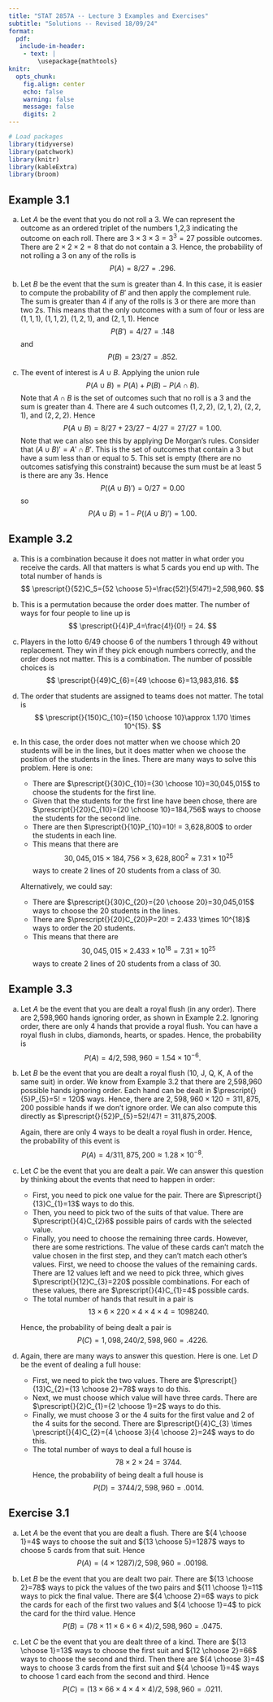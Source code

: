 ```yaml
---
title: "STAT 2857A -- Lecture 3 Examples and Exercises"
subtitle: "Solutions -- Revised 18/09/24"
format: 
  pdf: 
   include-in-header: 
    - text: |
        \usepackage{mathtools}
knitr: 
  opts_chunk:
    fig.align: center
    echo: false
    warning: false
    message: false
    digits: 2
---
```


```r
# Load packages
library(tidyverse)
library(patchwork)
library(knitr)
library(kableExtra)
library(broom)
```

## Example 3.1

a) Let $A$ be the event that you do not roll a 3. We can represent the outcome as an ordered triplet of the numbers 1,2,3 indicating the outcome on each roll. There are $3 \times 3 \times 3=3^3=27$ possible outcomes. There are $2 \times 2 \times 2=8$ that do not contain a 3. Hence, the probability of not rolling a 3 on any of the rolls is 
$$
P(A)=8/27=.296.
$$

b) Let $B$ be the event that the sum is greater than 4. In this case, it is easier to compute the probability of $B'$ and then apply the complement rule. The sum is greater than 4 if any of the rolls is 3 or there are more than two 2s. This means that the only outcomes with a sum of four or less are $(1,1,1)$, $(1,1,2)$, $(1,2,1)$, and $(2,1,1)$. Hence
$$
P(B')=4/27=.148
$$
and
$$
P(B)=23/27=.852.
$$

c) The event of interest is $A \cup B$. Applying the union rule
$$
P(A \cup B) =P(A) + P(B) - P(A \cap B).
$$
Note that $A \cap B$ is the set of outcomes such that no roll is a 3 and the sum is greater than 4. There are 4 such outcomes $(1,2,2)$, $(2,1,2)$, $(2,2,1)$, and $(2,2,2)$. Hence
$$
P(A \cup B)=8/27 + 23/27 - 4/27=27/27=1.00.
$$
Note that we can also see this by applying De Morgan's rules. Consider that $(A \cup B)'=A'\cap B'$. This is the set of outcomes that contain a 3 but have a sum less than or equal to 5. This set is empty (there are no outcomes satisfying this constraint) because the sum must be at least 5 is there are any 3s. Hence
$$
P((A \cup B)')=0/27 = 0.00
$$
so
$$
P(A \cup B)=1-P((A \cup B)')=1.00.
$$

## Example 3.2

a) This is a combination because it does not matter in what order you receive the cards. All that matters is what 5 cards you end up with. The total number of hands is
$$
\prescript{}{52}C_5={52 \choose 5}=\frac{52!}{5!47!}=2,598,960.
$$

b) This is a permutation because the order does matter. The number of ways for four people to line up is
$$
\prescript{}{4}P_4=\frac{4!}{0!} = 24.
$$

c) Players in the lotto 6/49 choose 6 of the numbers 1 through 49 without replacement. They win if they pick enough numbers correctly, and the order does not matter. This is a combination. The number of possible choices is
$$
\prescript{}{49}C_{6}={49 \choose 6}=13,983,816.
$$
c) The order that students are assigned to teams does not matter. The total is
$$
\prescript{}{150}C_{10}={150 \choose 10}\approx 1.170 \times 10^{15}.
$$

d) In this case, the order does not matter when we choose which 20 students will be in the lines, but it does matter when we choose the position of the students in the lines. There are many ways to solve this problem. Here is one:
  
    - There are $\prescript{}{30}C_{10}={30 \choose 10}=30,045,015$ to choose the students for the first line.
    - Given that the students for the first line have been chose, there are $\prescript{}{20}C_{10}={20 \choose 10}=184,756$ ways to choose the students for the second line. 
    - There are then $\prescript{}{10}P_{10}=10! = 3,628,800$ to order the students in each line. 
    - This means that there are
    $$
    30,045,015 \times 184,756 \times 3,628,800^2\approx 7.31 \times 10^{25}
    $$
    ways to create 2 lines of 20 students from a class of 30.
  
    Alternatively, we could say:
    - There are $\prescript{}{30}C_{20}={20 \choose 20}=30,045,015$ ways to choose the 20 students in the lines.
    - There are $\prescript{}{20}C_{20}P=20! = 2.433 \times 10^{18}$ ways to order the 20 students.
    - This means that there are
    $$
    30,045,015 \times 2.433 \times 10^{18} = 7.31 \times 10^{25}
    $$
    ways to create 2 lines of 20 students from a class of 30.
  
## Example 3.3

a) Let $A$ be the event that you are dealt a royal flush (in any order). There are 2,598,960 hands ignoring order, as shown in Example 2.2. Ignoring order, there are only 4 hands that provide a royal flush. You can have a royal flush in clubs, diamonds, hearts, or spades. Hence, the probability is
$$
P(A)=4/2,598,960=1.54 \times 10^{-6}.
$$
b) Let $B$ be the event that you are dealt a royal flush (10, J, Q, K, A of the same suit) in order. We know from Example 3.2 that there are 2,598,960 possible hands ignoring order. Each hand can be dealt in $\prescript{}{5}P_{5}=5! = 120$ ways. Hence, there are $2,598,960 \times 120=311,875,200$ possible hands if we don't ignore order. We can also compute this directly as $\prescript{}{52}P_{5}=52!/47! = 311,875,200$. 

    Again, there are only 4 ways to be dealt a royal flush in order. Hence, the probability of this event is
$$
P(A)=4/311,875,200\approx 1.28 \times 10^{-8}.
$$

c) Let $C$ be the event that you are dealt a pair. We can answer this question by thinking about the events that need to happen in order:

    - First, you need to pick one value for the pair. There are $\prescript{}{13}C_{1}=13$ ways to do this.
    - Then, you need to pick two of the suits of that value. There are $\prescript{}{4}C_{2}6$ possible pairs of cards with the selected value.
    - Finally, you need to choose the remaining three cards. However, there are some restrictions. The value of these cards can't match the value chosen in the first step, and they can't match each other's values. First, we need to choose the values of the remaining cards. There are 12 values left and we need to pick three, which gives $\prescript{}{12}C_{3}=220$ possible combinations. For each of these values, there are $\prescript{}{4}C_{1}=4$ possible cards. 
    - The total number of hands that result in a pair is
  $$
  13 \times 6 \times 220 \times 4 \times 4 \times 4=1098240.
  $$
  
    Hence, the probability of being dealt a pair is
  $$
  P(C)=1,098,240/2,598,960=.4226.  
  $$
  
d) Again, there are many ways to answer this question. Here is one. Let $D$ be the event of dealing a full house:

    - First, we need to pick the two values. There are $\prescript{}{13}C_{2}={13 \choose 2}=78$ ways to do this.
    - Next, we must choose which value will have three cards. There are $\prescript{}{2}C_{1}={2 \choose 1}=2$ ways to do this.
    - Finally, we must choose 3 or the 4 suits for the first value and 2 of the 4 suits for the second. There are $\prescript{}{4}C_{3} \times \prescript{}{4}C_{2}={4 \choose 3}{4 \choose 2}=24$ ways to do this.
    - The total number of ways to deal a full house is
  $$
  78 \times 2 \times 24=3744.
  $$
  Hence, the probability of being dealt a full house is
  $$
  P(D)=3744/2,598,960=.0014.
  $$
  
## Exercise 3.1

a) Let $A$ be the event that you are dealt a flush. There are ${4 \choose 1}=4$ ways to choose the suit and ${13 \choose 5}=1287$ ways to choose 5 cards from that suit. Hence
$$
P(A)=(4 \times 1287)/2,598,960=.00198.
$$

b) Let $B$ be the event that you are dealt two pair. There are ${13 \choose 2}=78$ ways to pick the values of the two pairs and ${11 \choose 1}=11$ ways to pick the final value. There are ${4 \choose 2}=6$ ways to pick the cards for each of the first two values and ${4 \choose 1}=4$ to pick the card for the third value. Hence
$$
P(B)=(78 \times 11 \times 6 \times 6 \times 4)/2,598,960=.0475.
$$

c) Let $C$ be the event that you are dealt three of a kind. There are ${13 \choose 1}=13$ ways to choose the first suit and ${12 \choose 2}=66$ ways to choose the second and third. Then there are ${4 \choose 3}=4$ ways to choose 3 cards from the first suit and ${4 \choose 1}=4$ ways to choose 1 card each from the second and third. Hence
$$
P(C)=(13 \times 66 \times 4 \times 4 \times 4)/2,598,960=.0211.
$$
